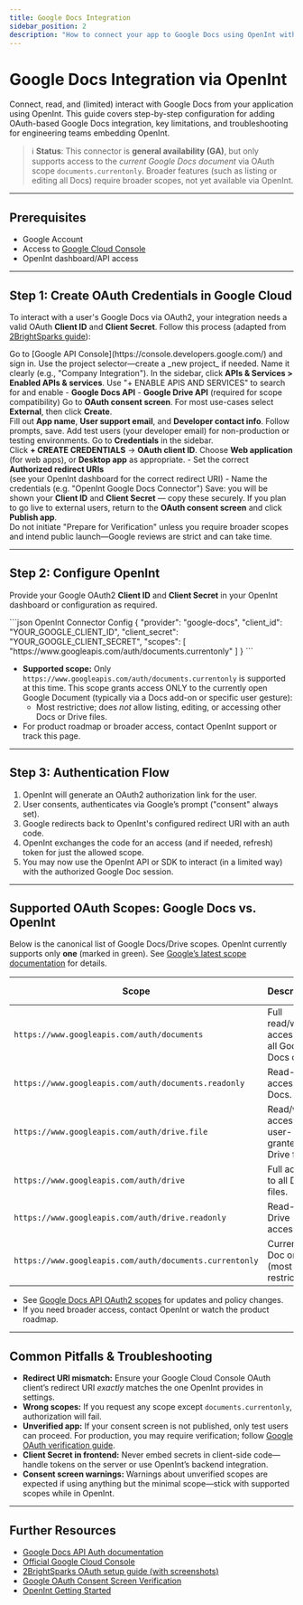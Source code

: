 ```yaml
---
title: Google Docs Integration
sidebar_position: 2
description: "How to connect your app to Google Docs using OpenInt with OAuth2, required setup, supported scopes, and common troubleshooting."
---
```


# Google Docs Integration via OpenInt

Connect, read, and (limited) interact with Google Docs from your application using OpenInt. This guide covers step-by-step configuration for adding OAuth-based Google Docs integration, key limitations, and troubleshooting for engineering teams embedding OpenInt.

> ℹ️ **Status**: This connector is **general availability (GA)**, but only supports access to the _current Google Docs document_ via OAuth scope `documents.currentonly`. Broader features (such as listing or editing all Docs) require broader scopes, not yet available via OpenInt.

---

## Prerequisites

- Google Account
- Access to [Google Cloud Console](https://console.developers.google.com/)
- OpenInt dashboard/API access

---

## Step 1: Create OAuth Credentials in Google Cloud

To interact with a user's Google Docs via OAuth2, your integration needs a valid OAuth **Client ID** and **Client Secret**. Follow this process (adapted from [2BrightSparks guide](https://www.2brightsparks.com/resources/articles/gdriveclientid.html)):

<Steps>
  <Step title="Select or Create your Google Cloud Project">
    Go to [Google API Console](https://console.developers.google.com/) and sign in. Use the project selector—create a _new project_ if needed. Name it clearly (e.g., "Company Integration").
  </Step>

  <Step title="Enable Google Docs and Google Drive APIs">
    In the sidebar, click <b>APIs & Services > Enabled APIs & services</b>. Use "+ ENABLE APIS AND SERVICES" to search for and enable 
- <b>Google Docs API</b>
- <b>Google Drive API</b> (required for scope compatibility)
  </Step>
  
  <Step title="Configure the OAuth Consent Screen">
    Go to <b>OAuth consent screen</b>. For most use-cases select <b>External</b>, then click <b>Create</b>.<br/>
    Fill out <b>App name</b>, <b>User support email</b>, and <b>Developer contact info</b>. Follow prompts, save.
    Add test users (your developer email) for non-production or testing environments.
  </Step>
  
  <Step title="Create OAuth Client Credentials">
    Go to <b>Credentials</b> in the sidebar.<br/>
    Click <b>+ CREATE CREDENTIALS</b> → <b>OAuth client ID</b>.
    Choose <b>Web application</b> (for web apps), or <b>Desktop app</b> as appropriate.
    - Set the correct <b>Authorized redirect URIs</b> <br/>(see your OpenInt dashboard for the correct redirect URI)
    - Name the credentials (e.g. "OpenInt Google Docs Connector")
    Save: you will be shown your <b>Client ID</b> and <b>Client Secret</b> — copy these securely.
  </Step>

  <Step title="(Optional) Publish or Prepare for Verification">
    If you plan to go live to external users, return to the <b>OAuth consent screen</b> and click <b>Publish app</b>.<br/>
    <Callout type="warning">Do not initiate "Prepare for Verification" unless you require broader scopes and intend public launch—Google reviews are strict and can take time.</Callout>
  </Step>
</Steps>

---

## Step 2: Configure OpenInt

Provide your Google OAuth2 **Client ID** and **Client Secret** in your OpenInt dashboard or configuration as required.

<CodeGroup>
```json OpenInt Connector Config
{
  "provider": "google-docs",
  "client_id": "YOUR_GOOGLE_CLIENT_ID",
  "client_secret": "YOUR_GOOGLE_CLIENT_SECRET",
  "scopes": [
    "https://www.googleapis.com/auth/documents.currentonly"
  ]
}
```
</CodeGroup>

- <b>Supported scope:</b> Only `https://www.googleapis.com/auth/documents.currentonly` is supported at this time. This scope grants access ONLY to the currently open Google Document (typically via a Docs add-on or specific user gesture):
  - Most restrictive; does <i>not</i> allow listing, editing, or accessing other Docs or Drive files.
- For product roadmap or broader access, contact OpenInt support or track this page.

---

## Step 3: Authentication Flow

1. OpenInt will generate an OAuth2 authorization link for the user.
2. User consents, authenticates via Google’s prompt ("consent" always set).
3. Google redirects back to OpenInt's configured redirect URI with an auth code.
4. OpenInt exchanges the code for an access (and if needed, refresh) token for just the allowed scope.
5. You may now use the OpenInt API or SDK to interact (in a limited way) with the authorized Google Doc session.

---

## Supported OAuth Scopes: Google Docs vs. OpenInt

Below is the canonical list of Google Docs/Drive scopes. OpenInt currently supports only <b>one</b> (marked in green). See [Google’s latest scope documentation](https://developers.google.com/workspace/docs/api/auth) for details.

<Table>
<thead>
<tr>
<th>Scope</th>
<th>Description</th>
<th>Scope Type</th>
<th>OpenInt Support</th>
</tr>
</thead>
<tbody>
<tr>
<td><Tooltip content="Full access to create, edit, read, and delete ALL Google Docs documents."><code>https://www.googleapis.com/auth/documents</code></Tooltip></td>
<td>Full read/write access to all Google Docs docs.</td>
<td>Sensitive</td>
<td>❌ Not Supported</td>
</tr>
<tr>
<td><Tooltip content="Read-only access to view all Google Docs documents."><code>https://www.googleapis.com/auth/documents.readonly</code></Tooltip></td>
<td>Read-only access to Docs.</td>
<td>Sensitive</td>
<td>❌ Not Supported</td>
</tr>
<tr>
<td><Tooltip content="Access to specific Google Drive files opened or created by your app."><code>https://www.googleapis.com/auth/drive.file</code></Tooltip></td>
<td>Read/write access to user-granted Drive files.</td>
<td>Non-sensitive<br/>(Recommended)</td>
<td>❌ Not Supported</td>
</tr>
<tr>
<td><Tooltip content="Full read/write access to ALL Drive files (including Docs)."><code>https://www.googleapis.com/auth/drive</code></Tooltip></td>
<td>Full access to all Drive files.</td>
<td>Restricted</td>
<td>❌ Not Supported</td>
</tr>
<tr>
<td><Tooltip content="Read-only access to ALL Drive files, including Docs."><code>https://www.googleapis.com/auth/drive.readonly</code></Tooltip></td>
<td>Read-only Drive access.</td>
<td>Restricted</td>
<td>❌ Not Supported</td>
</tr>
<tr>
<td><Tooltip content="Access only to the currently open Docs document (used by add-ons)."><code>https://www.googleapis.com/auth/documents.currentonly</code></Tooltip></td>
<td>Current Doc only<br/>(most restrictive)</td>
<td>Non-sensitive</td>
<td>✅ Supported</td>
</tr>
</tbody>
</Table>

- See [Google Docs API OAuth2 scopes](https://developers.google.com/workspace/docs/api/auth) for updates and policy changes.
- If you need broader access, contact OpenInt or watch the product roadmap.

---

## Common Pitfalls & Troubleshooting

- <b>Redirect URI mismatch:</b> Ensure your Google Cloud Console OAuth client’s redirect URI <i>exactly</i> matches the one OpenInt provides in settings.
- <b>Wrong scopes:</b> If you request any scope except `documents.currentonly`, authorization will fail.
- <b>Unverified app:</b> If your consent screen is not published, only test users can proceed. For production, you may require verification; follow <a href="https://developers.google.com/workspace/guides/verification">Google OAuth verification guide</a>.
- <b>Client Secret in frontend:</b> Never embed secrets in client-side code—handle tokens on the server or use OpenInt’s backend integration.
- <b>Consent screen warnings:</b> Warnings about unverified scopes are expected if using anything but the minimal scope—stick with supported scopes while in OpenInt.  

---

## Further Resources

- [Google Docs API Auth documentation](https://developers.google.com/workspace/docs/api/auth)
- [Official Google Cloud Console](https://console.developers.google.com/)
- [2BrightSparks OAuth setup guide (with screenshots)](https://www.2brightsparks.com/resources/articles/gdriveclientid.html)
- [Google OAuth Consent Screen Verification](https://developers.google.com/workspace/guides/verification)
- [OpenInt Getting Started](../getting-started/quickstart)
